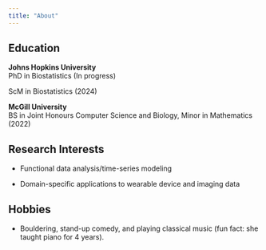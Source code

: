 ```yaml
---
title: "About"
---
```


## Education

**Johns Hopkins University**\
PhD in Biostatistics (In progress)

ScM in Biostatistics (2024)

**McGill University**\
BS in Joint Honours Computer Science and Biology, Minor in Mathematics (2022)

## Research Interests

-   Functional data analysis/time-series modeling

-   Domain-specific applications to wearable device and imaging data

## Hobbies

-   Bouldering, stand-up comedy, and playing classical music (fun fact: she taught piano for 4 years).
